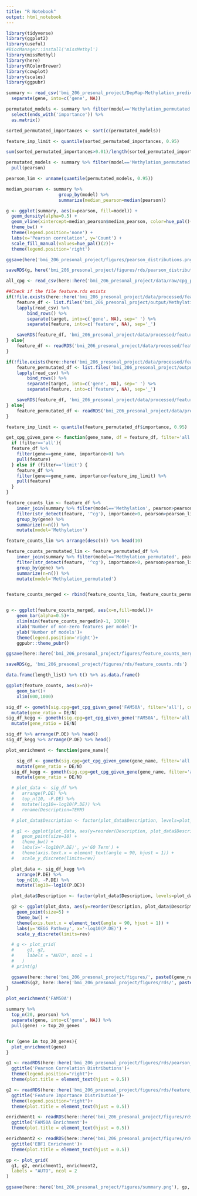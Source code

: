 ```yaml
---
title: "R Notebook"
output: html_notebook
---
```


```r
library(tidyverse)
library(ggplot2)
library(useful)
#BiocManager::install('missMethyl')
library(missMethyl)
library(here)
library(RColorBrewer)
library(cowplot)
library(scales)
library(ggpubr)
```

```r
summary <- read_csv('bmi_206_presonal_project/DepMap-Methylation_prediction_summary.csv') %>%
  separate(gene, into=c('gene', NA))

permutated_models <- summary %>% filter(model=='Methylation_permutated') %>%
  select(ends_with('importance')) %>%
  as.matrix()

sorted_permutated_importances <- sort(c(permutated_models))

feature_imp_limit <- quantile(sorted_permutated_importances, 0.95)

sum(sorted_permutated_importances>0.01)/length(sorted_permutated_importances)
```

```r
permutated_models <- summary %>% filter(model=='Methylation_permutated') %>%
  pull(pearson)

pearson_lim <- unname(quantile(permutated_models, 0.95))

median_pearson <- summary %>%
                    group_by(model) %>%
                    summarize(median_pearson=median(pearson))

g <- ggplot(summary, aes(x=pearson, fill=model)) +
  geom_density(alpha=0.5) +
  geom_vline(xintercept=median_pearson$median_pearson, color=hue_pal()(2)) +
  theme_bw() +
  theme(legend.position='none') +
  labs(x='Pearson correlation', y='Count') +
  scale_fill_manual(values=hue_pal()(2))+
  theme(legend.position='right')

ggsave(here('bmi_206_presonal_project/figures/pearson_distributions.png'), g, width=8, height=6)

saveRDS(g, here('bmi_206_presonal_project/figures/rds/pearson_distributions.rds'))
```

```r
all_cpg <- read_csv(here::here('bmi_206_presonal_project/data/raw/cpg_probes.csv'), col_names=F) %>% pull(X2)
```

```r
##Check if the file feature.rds exists
if(!file.exists(here::here('bmi_206_presonal_project/data/processed/feature_df.rds'))){
    feature_df <- list.files('bmi_206_presonal_project/output/Methylation', "*_features_long.csv", full.names=T)%>%
    lapply(read_csv) %>%
        bind_rows() %>%
        separate(target, into=c('gene', NA), sep=' ') %>%
        separate(feature, into=c('feature', NA), sep='_')

    saveRDS(feature_df, 'bmi_206_presonal_project/data/processed/feature_df.rds')
} else{
    feature_df <- readRDS('bmi_206_presonal_project/data/processed/feature_df.rds')
}

if(!file.exists(here::here('bmi_206_presonal_project/data/processed/feature_permutated_df.rds'))){
    feature_permutated_df <- list.files('bmi_206_presonal_project/output/Methylation_permutated', "*_features_long.csv", full.names=T)%>%
    lapply(read_csv) %>%
        bind_rows() %>%
        separate(target, into=c('gene', NA), sep=' ') %>%
        separate(feature, into=c('feature', NA), sep='_')

    saveRDS(feature_df, 'bmi_206_presonal_project/data/processed/feature_permutated_df.rds')
} else{
    feature_permutated_df <- readRDS('bmi_206_presonal_project/data/processed/feature_permutated_df.rds')
}
```

```r
feature_imp_limit <- quantile(feature_permutated_df$importance, 0.95)
```

```r
get_cpg_given_gene <- function(gene_name, df = feature_df, filter='all') {
  if (filter=='all'){
  feature_df %>% 
    filter(gene==gene_name, importance>0) %>%
    pull(feature)
  } else if (filter=='limit') {
    feature_df %>% 
    filter(gene==gene_name, importance>feature_imp_limit) %>%
    pull(feature)
  }
}
```

```r
feature_counts_lim <- feature_df %>% 
    inner_join(summary %>% filter(model=='Methylation', pearson>pearson_lim), by=c('gene'='gene')) %>%
    filter(str_detect(feature, '^cg'), importance>0, pearson>pearson_lim) %>%
    group_by(gene) %>%
    summarize(n=n()) %>%
    mutate(model='Methylation')

feature_counts_lim %>% arrange(desc(n)) %>% head(10)

feature_counts_permutated_lim <- feature_permutated_df %>% 
    inner_join(summary %>% filter(model=='Methylation_permutated', pearson>pearson_lim), by=c('gene'='gene')) %>%
    filter(str_detect(feature, '^cg'), importance>0, pearson>pearson_lim) %>%
    group_by(gene) %>%
    summarize(n=n()) %>%
    mutate(model='Methylation_permutated')


feature_counts_merged <- rbind(feature_counts_lim, feature_counts_permutated_lim)


g <- ggplot(feature_counts_merged, aes(x=n,fill=model))+
    geom_bar(alpha=0.5)+
    xlim(min(feature_counts_merged$n)-1, 1000)+
    xlab('Number of non-zero features per model')+
    ylab('Number of models')+
    theme(legend.position='right')+
    ggpubr::theme_pubr()

ggsave(here::here('bmi_206_presonal_project/figures/feature_counts_merged.png'), g, width=8, height=6)

saveRDS(g, 'bmi_206_presonal_project/figures/rds/feature_counts.rds')
```

```r
data.frame(length_list) %>% t() %>% as.data.frame()
```

```r
ggplot(feature_counts, aes(x=n))+
    geom_bar()+
    xlim(600,1000)
```

```r
sig_df <- gometh(sig.cpg=get_cpg_given_gene('FAM50A', filter='all'), collection='GO') %>%
  mutate(gene_ratio = DE/N)
sig_df_kegg <- gometh(sig.cpg=get_cpg_given_gene('FAM50A', filter='all'), collection='KEGG') %>%
  mutate(gene_ratio = DE/N)

sig_df %>% arrange(P.DE) %>% head()
sig_df_kegg %>% arrange(P.DE) %>% head()
```

```r
plot_enrichment <- function(gene_name){

    sig_df <- gometh(sig.cpg=get_cpg_given_gene(gene_name, filter='all'), collection='GO') %>%
    mutate(gene_ratio = DE/N)
  sig_df_kegg <- gometh(sig.cpg=get_cpg_given_gene(gene_name, filter='all'), collection='KEGG') %>%
    mutate(gene_ratio = DE/N)

  # plot_data <- sig_df %>% 
  #   arrange(P.DE) %>% 
  #   top_n(10, -P.DE) %>%
  #   mutate(log10=-log10(P.DE)) %>%
  #   rename(Description=TERM)

  # plot_data$Description <- factor(plot_data$Description, levels=plot_data$Description)

  # g1 <- ggplot(plot_data, aes(y=reorder(Description, plot_data$Description), x=-log10(P.DE))) +
  #   geom_point(size=10) +
  #   theme_bw() +
  #   labs(x='-log10(P.DE)', y='GO Term') +
  #   theme(axis.text.x = element_text(angle = 90, hjust = 1)) +
  #   scale_y_discrete(limits=rev)

  plot_data <- sig_df_kegg %>% 
    arrange(P.DE) %>% 
    top_n(10, -P.DE) %>%
    mutate(log10=-log10(P.DE))

  plot_data$Description <- factor(plot_data$Description, levels=plot_data$Description)

  g2 <- ggplot(plot_data, aes(y=reorder(Description, plot_data$Description), x=-log10(P.DE))) +
    geom_point(size=5) +
    theme_bw() +
    theme(axis.text.x = element_text(angle = 90, hjust = 1)) +
    labs(y='KEGG Pathway', x='-log10(P.DE)') +
    scale_y_discrete(limits=rev)

  # g <- plot_grid(
  #     g1, g2,
  #     labels = "AUTO", ncol = 1
  #   )
  # print(g)

  ggsave(here::here('bmi_206_presonal_project/figures/', paste0(gene_name, '_enrichment.png')), g2, width=8, height=6)
  saveRDS(g2, here::here('bmi_206_presonal_project/figures/rds/', paste0(gene_name, '_enrichment.rds')))
}
```

```r
plot_enrichment('FAM50A')
```

```r
summary %>% 
  top_n(20, pearson) %>%
  separate(gene, into=c('gene', NA)) %>%
  pull(gene) -> top_20_genes


for (gene in top_20_genes){
  plot_enrichment(gene)
}
```

```r
g1 <- readRDS(here::here('bmi_206_presonal_project/figures/rds/pearson_distributions.rds'))+
  ggtitle('Pearson Correlation Distributions')+
  theme(legend.position="right")+
  theme(plot.title = element_text(hjust = 0.5))

g2 <- readRDS(here::here('bmi_206_presonal_project/figures/rds/feature_counts.rds'))+
  ggtitle('Feature Importance Distribution')+
  theme(legend.position="right")+
  theme(plot.title = element_text(hjust = 0.5))

enrichment1 <- readRDS(here::here('bmi_206_presonal_project/figures/rds/FAM50A_enrichment.rds'))+
  ggtitle('FAM50A Enrichment')+
  theme(plot.title = element_text(hjust = 0.5))

enrichment2 <- readRDS(here::here('bmi_206_presonal_project/figures/rds/EBF1_enrichment.rds'))+
  ggtitle('EBF1 Enrichment')+
  theme(plot.title = element_text(hjust = 0.5))

gp <- plot_grid(
  g1, g2, enrichment1, enrichment2,
  labels = "AUTO", ncol = 2
)

ggsave(here::here('bmi_206_presonal_project/figures/summary.png'), gp, width=16, height=8)
```

```r

```
